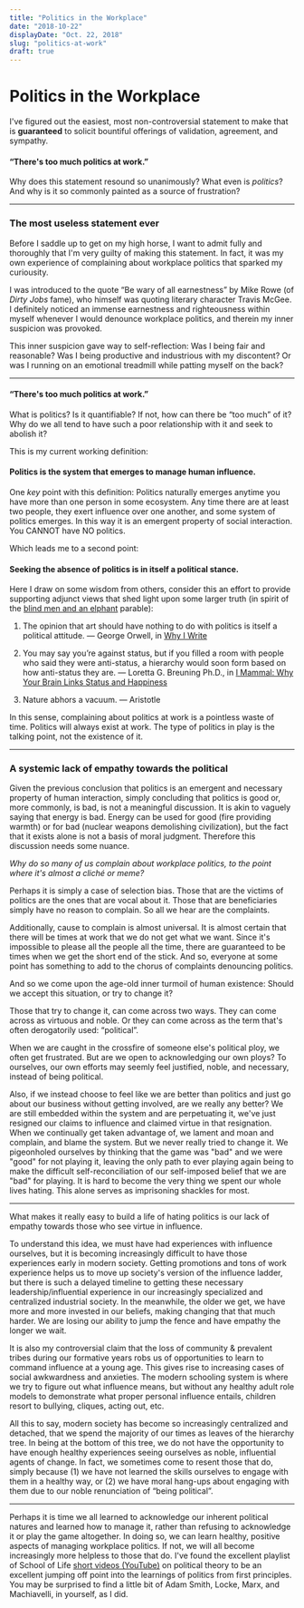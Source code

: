 ```yaml
---
title: "Politics in the Workplace"
date: "2018-10-22"
displayDate: "Oct. 22, 2018"
slug: "politics-at-work"
draft: true
---
```


# Politics in the Workplace

I've figured out the easiest, most non-controversial statement to make that is **guaranteed** to solicit bountiful offerings of validation, agreement, and sympathy.

#### &ldquo;There's too much politics at work.&rdquo;

Why does this statement resound so unanimously? What even is *politics*? And why is it so commonly painted as a source of frustration?

<hr />

### The most useless statement ever

Before I saddle up to get on my high horse, I want to admit fully and thoroughly that I'm very guilty of making this statement. In fact, it was my own experience of complaining about workplace politics that sparked my curiousity.

I was introduced to the quote &ldquo;Be wary of all earnestness&rdquo; by Mike Rowe (of *Dirty Jobs* fame), who himself was quoting literary character Travis McGee. I definitely noticed an immense earnestness and righteousness within myself whenever I would denounce workplace politics, and therein my inner suspicion was provoked.

This inner suspicion gave way to self-reflection: Was I being fair and reasonable? Was I being productive and industrious with my discontent? Or was I running on an emotional treadmill while patting myself on the back?

<hr />

#### &ldquo;There's too much politics at work.&rdquo;

What is politics? Is it quantifiable? If not, how can there be &ldquo;too much&rdquo; of it? Why do we all tend to have such a poor relationship with it and seek to abolish it?

This is my current working definition:
#### Politics is the system that emerges to manage human influence.

One *key* point with this definition: Politics naturally emerges anytime you have more than one person in some ecosystem. Any time there are at least two people, they exert influence over one another, and some system of politics emerges. In this way it is an emergent property of social interaction. You CANNOT have NO politics.

Which leads me to a second point:

#### Seeking the absence of politics is in itself a political stance.

Here I draw on some wisdom from others, consider this an effort to provide supporting adjunct views that shed light upon some larger truth (in spirit of the [blind men and an elphant](https://en.wikipedia.org/wiki/Blind_men_and_an_elephant) parable):

1. The opinion that art should have nothing to do with politics is itself a political attitude. &mdash; George Orwell, in [Why I Write](http://orwell.ru/library/essays/wiw/english/e_wiw)

2. You may say you’re against status, but if you filled a room with people who said they were anti-status, a hierarchy would soon form based on how anti-status they are. &mdash; Loretta G. Breuning Ph.D., in [I Mammal: Why Your Brain Links Status and Happiness](https://www.goodreads.com/work/quotes/15935199-i-mammal-why-your-brain-links-status-and-happiness)

3. Nature abhors a vacuum. &mdash; Aristotle

In this sense, complaining about politics at work is a pointless waste of time. Politics will always exist at work. The type of politics in play is the talking point, not the existence of it.

<hr />

### A systemic lack of empathy towards the political

Given the previous conclusion that politics is an emergent and necessary property of human interaction, simply concluding that politics is good or, more commonly, is bad, is not a meaningful discussion. It is akin to vaguely saying that energy is bad. Energy can be used for good (fire providing warmth) or for bad (nuclear weapons demolishing civilization), but the fact that it exists alone is not a basis of moral judgment. Therefore this discussion needs some nuance.

*Why do so many of us complain about workplace politics, to the point where it's almost a cliché or meme?*

Perhaps it is simply a case of selection bias. Those that are the victims of politics are the ones that are vocal about it. Those that are beneficiaries simply have no reason to complain. So all we hear are the complaints.

Additionally, cause to complain is almost universal. It is almost certain that there will be times at work that we do not get what we want. Since it's impossible to please all the people all the time, there are guaranteed to be times when we get the short end of the stick. And so, everyone at some point has something to add to the chorus of complaints denouncing politics.

And so we come upon the age-old inner turmoil of human existence: Should we accept this situation, or try to change it?

Those that try to change it, can come across two ways. They can come across as virtuous and noble. Or they can come across as the term that's often derogatorily used: &ldquo;political&rdquo;.

When we are caught in the crossfire of someone else's political ploy, we often get frustrated. But are we open to acknowledging our own ploys? To ourselves, our own efforts may seemly feel justified, noble, and necessary, instead of being political.

Also, if we instead choose to feel like we are better than politics and just go about our business without getting involved, are we really any better? We are still embedded within the system and are perpetuating it, we've just resigned our claims to influence and claimed virtue in that resignation. When we continually get taken advantage of, we lament and moan and complain, and blame the system. But we never really tried to change it. We pigeonholed ourselves by thinking that the game was "bad" and we were "good" for not playing it, leaving the only path to ever playing again being to make the difficult self-reconciliation of our self-imposed belief that we are "bad" for playing. It is hard to become the very thing we spent our whole lives hating. This alone serves as imprisoning shackles for most.

<hr />

What makes it really easy to build a life of hating politics is our lack of empathy towards those who see virtue in influence.

To understand this idea, we must have had experiences with influence ourselves, but it is becoming increasingly difficult to have those experiences early in modern society. Getting promotions and tons of work experience helps us to move up society's version of the influence ladder, but there is such a delayed timeline to getting these necessary leadership/influential experience in our increasingly specialized and centralized industrial society. In the meanwhile, the older we get, we have more and more invested in our beliefs, making changing that that much harder. We are losing our ability to jump the fence and have empathy the longer we wait.

It is also my controversial claim that the loss of community &amp; prevalent tribes during our formative years robs us of opportunities to learn to command influence at a young age. This gives rise to increasing cases of social awkwardness and anxieties. The modern schooling system is where we try to figure out what influence means, but without any healthy adult role models to demonstrate what proper personal influence entails, children resort to bullying, cliques, acting out, etc.

All this to say, modern society has become so increasingly centralized and detached, that we spend the majority of our times as leaves of the hierarchy tree. In being at the bottom of this tree, we do not have the opportunity to have enough healthy experiences seeing ourselves as noble, influential agents of change. In fact, we sometimes come to resent those that do, simply because (1) we have not learned the skills ourselves to engage with them in a healthy way, or (2) we have moral hang-ups about engaging with them due to our noble renunciation of &ldquo;being political&rdquo;.

<hr />

Perhaps it is time we all learned to acknowledge our inherent political natures and learned how to manage it, rather than refusing to acknowledge it or play the game altogether. In doing so, we can learn healthy, positive aspects of managing workplace politics. If not, we will all become increasingly more helpless to those that do. I've found the excellent playlist of School of Life [short videos (YouTube)](https://www.youtube.com/playlist?list=PLwxNMb28XmpeuwUhM0OT338_T5XTtJJok) on political theory to be an excellent jumping off point into the learnings of politics from first principles. You may be surprised to find a little bit of Adam Smith, Locke, Marx, and Machiavelli, in yourself, as I did.
